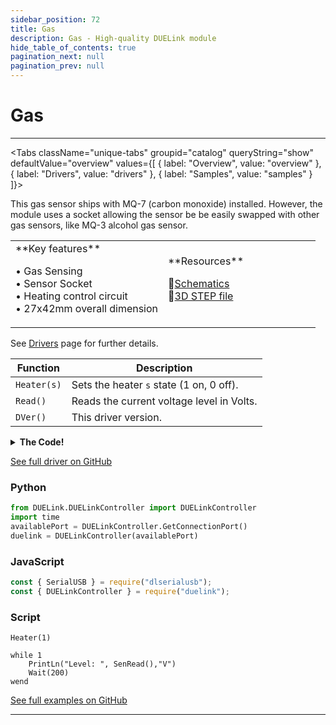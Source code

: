```yaml
---
sidebar_position: 72
title: Gas
description: Gas - High-quality DUELink module
hide_table_of_contents: true
pagination_next: null
pagination_prev: null
---
```



# Gas

<ImageSection 
  product="segas-b"
  tagline="Gas Sensor"
/>

---

<Tabs className="unique-tabs" groupid="catalog" queryString="show" defaultValue="overview"
  values={[
    {
        label: "Overview",
        value: "overview"
    },
    {
        label: "Drivers",
        value: "drivers"
    },
    {
        label: "Samples",
        value: "samples"
    }
]}>

<TabItem value="overview">

This gas sensor ships with MQ-7 (carbon monoxide) installed. However, the module uses a socket allowing the sensor be be easily swapped with other gas sensors, like MQ-3 alcohol gas sensor.

<table><td width='50%'>
**Key features**

• Gas Sensing<br/>
• Sensor Socket<br/>
• Heating control circuit<br/>
• 27x42mm overall dimension<br/>

</td><td width='50%'>
**Resources**
 
📄[Schematics](/sch/gdl-segas-b.pdf)<br/>
🔩[3D STEP file](/3d/gdl-segas-b.step)<br/>
</td></table>

</TabItem>

<TabItem value="drivers">

See [Drivers](/docs/engine/drivers) page for further details.

| Function | Description |
|----------|-------------|
| `Heater(s)` | Sets the heater `s` state (1 on, 0 off). |
| `Read()` | Reads the current voltage level in Volts. |
| `DVer()` | This driver version. |
<details>
<summary><strong>The Code!</strong></summary>

**Gas Driver**

```batch
##### Gas Driver #####

fn DVer()
    return 1.0
fend

fn Heater(s)
    DWrite(5,s)
fend

fn SenRead()
    VRead(3)
fend

####################
```

</details>

[See full driver on GitHub](https://github.com/ghi-electronics/duelink-website/tree/main/static/code/drivers)

</TabItem>

<TabItem value="samples">

### Python

```python
from DUELink.DUELinkController import DUELinkController
import time
availablePort = DUELinkController.GetConnectionPort()
duelink = DUELinkController(availablePort)
```

### JavaScript

```javascript
const { SerialUSB } = require("dlserialusb");
const { DUELinkController } = require("duelink");
```

### Script

```batch
Heater(1)

while 1
    PrintLn("Level: ", SenRead(),"V")
    Wait(200) 
wend

```

[See full examples on GitHub](https://github.com/ghi-electronics/duelink-website/tree/main/static/code/samples)

</TabItem>

</Tabs>

---

<OrderSection
    product="DUELink Gas"
    partnumber="GDL-SEGAS-B"
    price="$0.00"
/>
